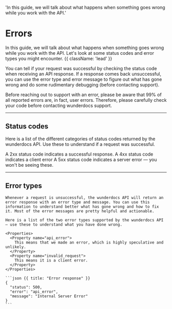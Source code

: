   'In this guide, we will talk about what happens when something goes wrong while you work with the API.'

# Errors

In this guide, we will talk about what happens when something goes wrong while you work with the API. Let's look at some status codes and error types you might encounter. {{ className: 'lead' }}

You can tell if your request was successful by checking the status code when receiving an API response. If a response comes back unsuccessful, you can use the error type and error message to figure out what has gone wrong and do some rudimentary debugging (before contacting support).

<Note>
  Before reaching out to support with an error, please be aware that 99% of all
  reported errors are, in fact, user errors. Therefore, please carefully check
  your code before contacting wunderdocs support.
</Note>

---

## Status codes

Here is a list of the different categories of status codes returned by the wunderdocs API. Use these to understand if a request was successful.

<Properties>
  <Property name="2xx">
    A 2xx status code indicates a successful response.
  </Property>
  <Property name="4xx">A 4xx status code indicates a client error</Property>
  <Property name="5xx">
    A 5xx status code indicates a server error — you won't be seeing these.
  </Property>
</Properties>

---

## Error types

<Row>
  <Col>

    Whenever a request is unsuccessful, the wunderdocs API will return an error response with an error type and message. You can use this information to understand better what has gone wrong and how to fix it. Most of the error messages are pretty helpful and actionable.

    Here is a list of the two error types supported by the wunderdocs API — use these to understand what you have done wrong.

    <Properties>
      <Property name="api_error">
        This means that we made an error, which is highly speculative and unlikely.
      </Property>
      <Property name="invalid_request">
        This means it is a client error.
      </Property>
    </Properties>

  </Col>
  <Col>

    ```json {{ title: "Error response" }}
    {
      "status": 500,
      "error": "api_error",
      "message": "Internal Server Error"
    }
    ```

  </Col>
</Row>
